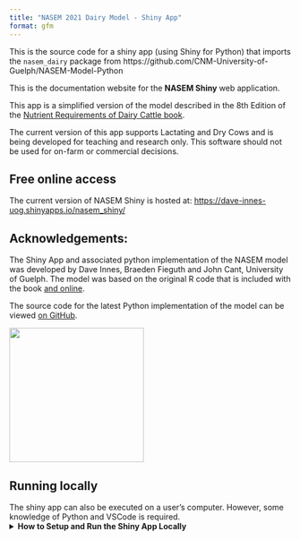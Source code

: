 ```yaml
---
title: "NASEM 2021 Dairy Model - Shiny App"
format: gfm
---
```


This is the source code for a shiny app (using Shiny for Python) that imports the `nasem_dairy` package from https://github.com/CNM-University-of-Guelph/NASEM-Model-Python


This is the documentation website for the **NASEM Shiny** web application.

This app is a simplified version of the model described in the 8th Edition of the [Nutrient Requirements of Dairy Cattle book](https://www.nationalacademies.org/our-work/nutrient-requirements-of-dairy-cattle-8th-edition){target="_blank"}.

The current version of this app supports Lactating and Dry Cows and is being developed for teaching and research only. This software should not be used for on-farm or commercial decisions.

## Free online access

The current version of NASEM Shiny is hosted at: [https://dave-innes-uog.shinyapps.io/nasem_shiny/](https://dave-innes-uog.shinyapps.io/nasem_shiny/)

::: {.callout-tip}
## Acknowledgements:

The Shiny App and associated python implementation of the NASEM model was developed by Dave Innes, Braeden Fieguth and John Cant, University of Guelph. The model was based on the original R code that is included with the book [and online](https://nap.nationalacademies.org/resource/25806/Installation_Instructions_NASEM_Dairy8.pdf).

The source code for the latest Python implementation of the model can be viewed [on GitHub](https://github.com/CNM-University-of-Guelph/NASEM-Model-Python).

![](./docs/media/absc_logo.png){width=240px}

:::


## Running locally

The shiny app can also be executed on a user's computer. However, some knowledge of Python and VSCode is required. 
<details>

<summary><strong>How to Setup and Run the Shiny App Locally</strong></summary>

### Step 1: Install Git

1.  Open a terminal or command prompt.

2.  For macOS, install Git using Homebrew:

    ``` bash
    brew install git
    ```

    For Ubuntu/Debian-based Linux distributions, install Git using apt:

    ``` bash
    sudo apt-get update
    sudo apt-get install git
    ```

    For Windows, download and install the Git executable from [git-scm.com](https://git-scm.com).

### Step 2: Clone the Repository

1.  Open your terminal or command prompt.

2.  Navigate to the directory where you want to clone the repository.

3.  Run the following command

    ``` bash
    git clone https://github.com/CNM-University-of-Guelph/NASEM-shiny.git
    ```

### Step 3: Set Up the Conda Environment

1.  Navigate into the cloned repository directory:

    ``` bash
    cd NASEM-shiny
    ```

2.  Create a new conda environment and install the required packages:

    ``` bash
    conda env create --file environment.yml --name NASEM_env 
    ```



3.  Activate the newly created environment:

    ``` bash
    conda activate NASEM_env
    ```

::: {.callout-note}
There is an additional file called `requirements.txt` that is used for deploying to <shinyapps.io>.
:::

### Step 4: Install VSCode Shiny Extension

1.  Open Visual Studio Code ([https://code.visualstudio.com/](https://code.visualstudio.com/){target="_blank"})
2.  Go to the Extensions view by clicking on the square icon on the sidebar or pressing `Ctrl+Shift+X`.
3.  Search for "Shiny".
4.  Click on the install button next to the extension.

### Step 5: Run the Shiny App Locally

1.  In VSCode, open the folder containing the cloned Shiny for Python application.
2.  Open `app.py`
3.  Open a new terminal and ensure your conda environment is activated.
4.  Press the play {{< fa play >}} button at the top right corner of app.py to run the shiny app

</details>
